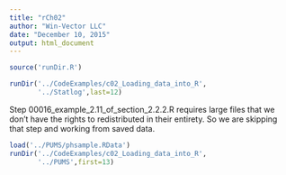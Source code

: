 ```yaml
---
title: "rCh02"
author: "Win-Vector LLC"
date: "December 10, 2015"
output: html_document
---
```


```r
source('runDir.R')
```

```r
runDir('../CodeExamples/c02_Loading_data_into_R',
       '../Statlog',last=12)
```

Step 00016_example_2.11_of_section_2.2.2.R requires large files that we don't have the rights to redistributed in their entirety.  So we are 
skipping that step and working from saved data.

```r
load('../PUMS/phsample.RData')
runDir('../CodeExamples/c02_Loading_data_into_R',
       '../PUMS',first=13)
```


